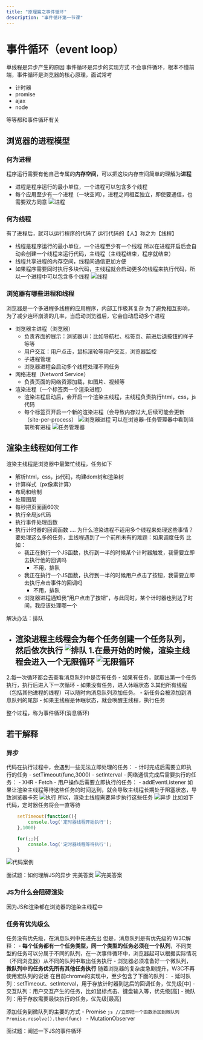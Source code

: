 ```yaml
---
title: "原理篇之事件循环"
description: "事件循环第一节课"
---
```

# 事件循环（event loop）
<Note>单线程是异步产生的原因
事件循环是异步的实现方式</Note>
不会事件循环，根本不懂前端，事件循环是浏览器的核心原理，面试常考
- 计时器
- promise
- ajax
- node

等等都和事件循环有关
## 浏览器的进程模型

### 何为进程
<Note>程序运行需要有他自己专属的<b>内存空间</b>，可以把这块内存空间简单的理解为<b>进程</b></Note>
- 进程是程序运行的最小单位，一个进程可以包含多个线程
- 每个应用至少有一个进程（一块空间），进程之间相互独立，即使要通信，也需要双方同意
![进程](https://s2.loli.net/2023/11/13/8c7WE1O2D4NjoVf.webp)
### 何为线程
有了进程后，就可以运行程序的代码了
运行代码的【人】称之为【线程】
- 线程是程序运行的最小单位，一个进程至少有一个线程
<Note>所以在进程开启后会自动会创建一个线程来运行代码，主线程（主线程结束，程序就结束）</Note>
- 线程共享进程的内存空间，线程间通信更加方便
- 如果程序需要同时执行多块代码，主线程就会启动更多的线程来执行代码，所以一个进程中可以包含多个线程
![线程](https://s2.loli.net/2023/11/13/W4gRhz3yqCUJ1o5.webp)
### 浏览器有哪些进程和线程
浏览器是一个多进程多线程的应用程序，内部工作极其复杂
为了避免相互影响，为了减少连环崩溃的几率，当启动浏览器后，它会自动启动多个进程
- 浏览器主进程（浏览器）
    - 负责界面的展示：浏览器Ui：比如导航栏、标签页、前进后退按钮的样子等等
    - 用户交互：用户点击，鼠标滚轮等用户交互，浏览器监控
    - 子进程管理
    - 浏览器进程会启动多个线程处理不同任务
- 网络进程（Netword Service）
    - 负责页面的网络资源加载，如图片、视频等
- 渲染进程（一个标签页一个渲染进程）
    - 渲染进程启动后，会开启一个渲染主线程，主线程负责执行html，css，js代码
    - 每个标签页开启一个新的渲染进程（会导致内存过大,后续可能会更新（site-per-process）
![浏览器进程](https://s2.loli.net/2023/11/13/UMbl8pfADFSEihJ.webp)
<Note>可以在浏览器-任务管理器中看到当前所有进程</Note>
![任务管理器](https://s2.loli.net/2023/11/13/XgxzjEWFmci1Qsf.webp)
## 渲染主线程如何工作
渲染主线程是浏览器中最繁忙线程，任务如下
- 解析html，css，js代码，构建dom树和渲染树
- 计算样式（px像素计算）
- 布局和绘制
- 处理图层
- 每秒把页面画60次
- 执行全局js代码
- 执行事件处理函数
- 执行计时器的回调函数
....
<Note>为什么渲染进程不适用多个线程来处理这些事情？</Note>
要处理这么多的任务，主线程遇到了一个前所未有的难题：如果调度任务
比如：
    - 我正在执行一个JS函数，执行到一半的时候某个计时器触发，我需要立即去执行他的回调吗
        - 不用，排队
    - 我正在执行一个JS函数，执行到一半的时候用户点击了按钮，我需要立即去执行点击事件的回调吗
        - 不用，排队
    - 浏览器进程通知我“用户点击了按钮”，与此同时，某个计时器也到达了时间，我应该处理哪一个
        
解决办法：排队
- 渲染进程主线程会为每个任务创建一个任务队列，然后依次执行
![排队](https://s2.loli.net/2023/11/13/9vh6tqCRuGmNFY3.webp)
1.在最开始的时候，渲染主线程会进入一个无限循环
![无限循环](https://s2.loli.net/2023/11/13/6Xw4z2EpsViKNbt.webp)
    - 
2.每一次循环都会去查看消息队列中是否有任务
    - 如果有任务，就取出第一个任务执行，执行后进入下一次循环
    - 如果没有任务，进入休眠状态
3.其他所有线程（包括其他进程的线程）可以随时向消息队列添加任务。
    - 新任务会被添加到消息队列的尾部
    - 如果主线程是休眠状态，就会唤醒主线程，执行任务

<Tip>整个过程，称为事件循环(消息循环)</Tip>

## 若干解释
### 异步
代码在执行过程中，会遇到一些无法立即处理的任务：
    - 计时完成后需要立即执行的任务
        - setTimeout(func,3000)
        - setInterval
    - 网络通信完成后需要执行的任务：
        - XHR
        - Fetch
    - 用户操作后需要立即执行的任务：
        - addEventListener
如果让渲染主线程等待这些任务的时间达到，就会导致主线程长期处于阻塞状态，导致浏览器卡死
![执行](https://s2.loli.net/2023/11/14/TzNwIqhuHsWc1GY.webp)
<Note>所以，渲染主线程需要异步执行这些任务</Note>
![异步](https://s2.loli.net/2023/11/14/a4UNIzh79qbYt8n.webp)
比如如下代码，定时器任务将会一直等待
```js
    setTimeout(function(){
        console.log('定时器线程开始执行');
    },1000)

    for(;;){
        console.log('定时器线程等待执行');
    }
```
![代码案例](https://s2.loli.net/2023/11/14/WTO46ejFtbxMYKI.webp)

面试题：如何理解JS的异步
完美答案
![完美答案](https://s2.loli.net/2023/11/14/ngwBJry4DfiMvLo.webp)

### JS为什么会阻碍渲染
因为JS和渲染都在浏览器的渲染主线程中

### 任务有优先级么
任务没有优先级，在消息队列中先进先出
但是，消息队列是有优先级的
W3C解释：
    - <b>每个任务都有一个任务类型，同一个类型的任务必须在一个队列</b>，不同类型的任务可以分属于不同的队列，在一次事件循环中，浏览器起可以根据实际情况（不同浏览器）从不同的队列中取出任务执行
    - 浏览器必须准备好一个微队列，<b>微队列中的任务优先所有其他任务执行</b>
<Note>随着浏览器的复杂度急剧提升，W3C不再使用宏队列的说话</Note>
在目前chrome的实现中，至少包含了下面的队列：
    - 延时队列：setTimeout、setInterval，用于存放计时器到达后的回调任务，优先级[中]
    - 交互队列：用户交互产生的任务，比如鼠标点击、键盘输入等，优先级[高]
    - 微队列：用于存放需要最快执行的任务，优先级[最高]

<Note>添加任务到微队列的主要的方式</Note>
    - Promise
    ```js
    //立即把一个函数添加到微队列
    Promise.resolve().then(func)
    ```
    - MutationObserver

面试题：阐述一下JS的事件循环
